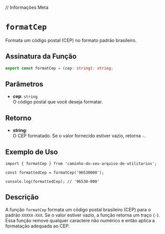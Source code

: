 
// Informações Meta
<Meta title="Functions/formatCep" />

# `formatCep`

Formata um código postal (CEP) no formato padrão brasileiro.

## Assinatura da Função

```typescript
export const formatCep = (cep: string): string;
```

## Parâmetros

- **cep**: `string`  
  O código postal que você deseja formatar.

## Retorno

- **string**:  
  O CEP formatado. Se o valor fornecido estiver vazio, retorna `-`.

## Exemplo de Uso

```tsx
import { formatCep } from 'caminho-do-seu-arquivo-de-utilitarios';

const formattedCep = formatCep('96530000');

console.log(formattedCep); // '96530-000'
```

## Descrição

A função `formatCep` formata um código postal brasileiro (CEP) para o padrão `XXXXX-XXX`. Se o valor estiver vazio, a função retorna um traço (`-`). Essa função remove qualquer caractere não numérico e então aplica a formatação adequada ao CEP.
